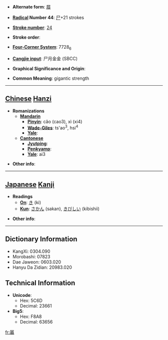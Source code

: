 * '''Alternate form''': [[屓]]

* '''[[Wiktionary:Chinese radical index| Radical]] Number 44''': [[Wiktionary:Chinese radical index 尸|尸]]+21 strokes

* '''[[Wiktionary:Chinese total strokes index|Stroke number]]''': [[Wiktionary:Chinese total strokes index 24|24]]

* '''Stroke order''': 

* '''[[Wiktionary:Chinese four corner index|Four-Corner System]]''': 7728<sub>6</sub>

* '''[[Wiktionary:Chinese Cangjie index|Cangjie input]]''': 尸月金金 (SBCC)

* '''Graphical Significance and Origin''': 

* '''Common Meaning''': gigantic strength

----

== [[Chinese]] [[Hanzi]] ==

* '''Romanizations'''
** '''[[Mandarin]]'''
*** '''[[Pinyin]]''': cǎo (cao3), xì (xi4)
*** '''[[Wade-Giles]]''': ts'ao<sup>3</sup>, hsi<sup>4</sup>
*** '''[[Yale]]''': 
** '''[[Cantonese]]'''
*** '''[[Jyutping]]''':
*** '''[[Penkyamp]]''': 
*** '''[[Yale]]''': ai3

* '''Other info''': 

----

== [[Japanese]] [[Kanji]] ==

* '''Readings'''
** '''[[On]]''': [[き]] (ki)
** '''[[Kun]]''': [[さかん]] (sakan), [[きびしい]] (kibishii)

* '''Other info''':  

----

== Dictionary Information ==

* KangXi: 0304.090
* Morobashi: 07823
* Dae Jaweon: 0603.020
* Hanyu Da Zidian: 20983.020

== Technical Information ==

* '''Unicode''':
** Hex: 5C6D
** Decimal: 23661
* '''Big5''':
** Hex: F8A8
** Decimal: 63656

[[fr:屭]]